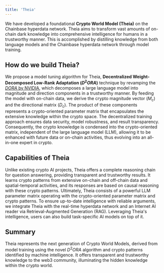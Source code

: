 ```yaml
---
title: 'Theia'
---
```


We have developed a foundational **Crypto World Model (Theia)** on the Chainbase hyperdata network. Theia aims to transform vast amounts of on-chain dark knowledge into comprehensive intelligence for humans in a trustworthy manner. This is accomplished by distilling knowledge from both language models and the Chainbase hyperdata network through model training.

## How do we build Theia?

We propose a model tuning algorithm for Theia, **Decentralized Weight-Decomposed Low-Rank Adaptation ($D^2ORA$)** technique by revamping the [$DORA$ by NVIDIA](https://research.nvidia.com/publication/2024-07_dora-weight-decomposed-low-rank-adaptation), which decomposes a large language model into magnitude and direction components in a trustworthy manner. By feeding the model with on-chain data, we derive the crypto magnitude vector ($M_c$) and the directional matrix ($D_c$). The product of these components represents a crypto-oriented parameter matrix that encapsulates the extensive knowledge within the crypto space. The decentralized training approach ensures data security, model robustness, and result transparency. Consequently, the crypto knowledge is condensed into the crypto-oriented matrix, independent of the large language model (LLM), allowing it to be enhanced with future data or on-chain activities, thus evolving into an all-in-one expert in crypto.

## Capabilities of Theia

Unlike existing crypto AI projects, Theia offers a complete reasoning chain for question answering, providing transparent and trustworthy results. It learns crypto patterns from extensive on-chain and off-chain data and spatial-temporal activities, and its responses are based on causal reasoning with these crypto patterns. Ultimately, Theia consists of a powerful LLM parameter matrix operating with the crypto-oriented parameter matrix and crypto patterns. To ensure up-to-date intelligence with reliable arguments, we integrate Theia with the real-time hyperdata network and an Internet AI reader via Retrieval-Augmented Generation (RAG). Leveraging Theia's intelligence, users can also build task-specific AI models on top of it.

## Summary

Theia represents the next generation of Crypto World Models, derived from model training using the novel $D^2ORA$ algorithm and crypto patterns identified by machine intelligence. It offers transparent and trustworthy knowledge to the web3 community, illuminating the hidden knowledge within the crypto world.